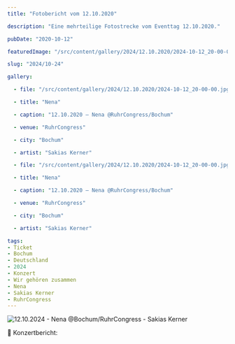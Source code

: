 ```yaml
---
title: "Fotobericht vom 12.10.2020"

description: "Eine mehrteilige Fotostrecke vom Eventtag 12.10.2020."

pubDate: "2020-10-12"

featuredImage: "/src/content/gallery/2024/12.10.2020/2024-10-12_20-00-00.jpg"

slug: "2024/10-24"

gallery:

  - file: "/src/content/gallery/2024/12.10.2020/2024-10-12_20-00-00.jpg"

  - title: "Nena"

  - caption: "12.10.2020 – Nena @RuhrCongress/Bochum"

  - venue: "RuhrCongress"

  - city: "Bochum"

  - artist: "Sakias Kerner"

  - file: "/src/content/gallery/2024/12.10.2020/2024-10-12_20-00-00.jpg"

  - title: "Nena"

  - caption: "12.10.2020 – Nena @RuhrCongress/Bochum"

  - venue: "RuhrCongress"

  - city: "Bochum"

  - artist: "Sakias Kerner"

tags:
- Ticket
- Bochum
- Deutschland
- 2024
- Konzert
- Wir gehören zusammen
- Nena
- Sakias Kerner
- RuhrCongress
---
```


![12.10.2024 - Nena @Bochum/RuhrCongress - Sakias Kerner](../../../gallery/2024/10-24/2024-10-12_20-00-00.jpg)

🎤 Konzertbericht: